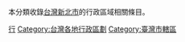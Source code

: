 本分類收錄[[台灣|台灣]][[新北市|新北市]]的行政區域相關條目。
{{Commonscat|Districts of New Taipei}}

[[Category:新北市|行]]
[[Category:台灣各地行政區劃|Category:台灣各地行政區劃]]
[[Category:臺灣市轄區|Category:臺灣市轄區]]